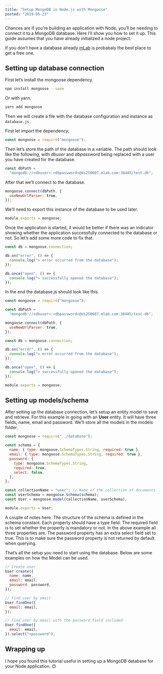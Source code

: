 ```yaml
---
title: "Setup MongoDB in Node.js with Mongoose"
posted: "2019-05-23"
---
```


Chances are if you’re building an application with Node, you’ll be needing to connect it to a MongoDB database. Here I’ll show you how to set it up. This guide assumes that you have already initialized a node project.

If you don’t have a database already [mLab](https://mlab.com/) is probabaly the best place to get a free one.

## Setting up database connection

First let’s install the mongoose dependency.

```bash
npm install mongoose --save
```

Or with yarn.

```bash
yarn add mongoose
```

Then we will create a file with the database configuration and instance as `database.js` .

First let import the dependency;

```javascript database.js
const mongoose = require("mongoose");
```

Then let’s store the path of the database in a variable. The path should look like the following, with _dbuser_ and _dbpassword_ being replaced with a user you have created for the database.

```javascript database.js
const dbPath =
  "mongodb://<dbuser>:<dbpassword>@ds250607.mlab.com:38485/test-db";
```

After that we’ll connect to the database.

```javascript database.js
mongoose.connect(dbPath, {
  useNewUrlParser: true,
});
```

We’ll need to export this instance of the database to be used later.

```javascript database.js
module.exports = mongoose;
```

Once the application is started, it would be better if there was an indicator showing whether the application successfully connected to the database or not. So let’s add some more code to fix that.

```javascript database.js
const db = mongoose.connection;

db.on("error", () => {
  console.log("> error occurred from the database");
});

db.once("open", () => {
  console.log("> successfully opened the database");
});
```

In the end the database.js should look like this.

```javascript database.js
const mongoose = require("mongoose");

const dbPath =
  "mongodb://<dbuser>:<dbpassword>@ds250607.mlab.com:38485/test-db";

mongoose.connect(dbPath, {
  useNewUrlParser: true,
});

const db = mongoose.connection;

db.on("error", () => {
  console.log("> error occurred from the database");
});

db.once("open", () => {
  console.log("> successfully opened the database");
});

module.exports = mongoose;
```

## Setting up models/schema

After setting up the database connection, let’s setup an entity model to save and retrieve. For this example in going with an **User** entity. It will have three fields, name, email and password. We’ll store all the models in the models folder.

```javascript models/userModel.js
const mongoose = require("../database");

const schema = {
  name: { type: mongoose.SchemaTypes.String, required: true },
  email: { type: mongoose.SchemaTypes.String, required: true },
  password: {
    type: mongoose.SchemaTypes.String,
    required: true,
    select: false,
  },
};

const collectionName = "user"; // Name of the collection of documents
const userSchema = mongoose.Schema(schema);
const User = mongoose.model(collectionName, userSchema);

module.exports = User;
```

A couple of notes here. The structure of the schema is defined in the schema constant. Each property should have a type field. The required field is to set whether the property is mandatory or not. In the above example all three properties are. The password property has an extra select field set to true. This is to make sure the password property is not returned by default when querying.

That’s all the setup you need to start using the database. Below are some examples on how the Model can be used.

```javascript
// Create user
User.create({
  name: name,
  email: email,
  password: password,
});

// Find user by email
User.findOne({
  email: email,
});

// Find user by email with the password field included
User.findOne({
  email: email,
}).select("+password");
```

## Wrapping up

I hope you found this tutorial useful in setting up a MongoDB database for your Node application. 😊
